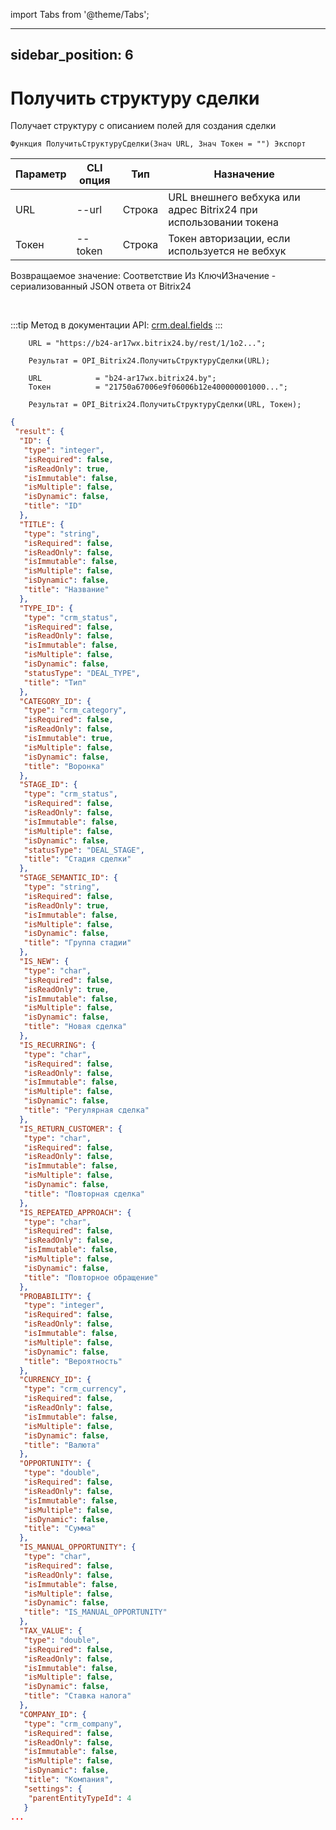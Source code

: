 ﻿import Tabs from '@theme/Tabs';

---
sidebar_position: 6
---

# Получить структуру сделки
 Получает структуру с описанием полей для создания сделки



`Функция ПолучитьСтруктуруСделки(Знач URL, Знач Токен = "") Экспорт`

  | Параметр | CLI опция | Тип | Назначение |
  |-|-|-|-|
  | URL | --url | Строка | URL внешнего вебхука или адрес Bitrix24 при использовании токена |
  | Токен | --token | Строка | Токен авторизации, если используется не вебхук |

  
  Возвращаемое значение:   Соответствие Из КлючИЗначение - сериализованный JSON ответа от Bitrix24

<br/>

:::tip
Метод в документации API: [crm.deal.fields](https://dev.1c-bitrix.ru/rest_help/crm/cdeals/crm_deal_fields.php)
:::
<br/>


```bsl title="Пример кода"
    URL = "https://b24-ar17wx.bitrix24.by/rest/1/1o2...";

    Результат = OPI_Bitrix24.ПолучитьСтруктуруСделки(URL);

    URL            = "b24-ar17wx.bitrix24.by";
    Токен          = "21750a67006e9f06006b12e400000001000...";

    Результат = OPI_Bitrix24.ПолучитьСтруктуруСделки(URL, Токен);
```
    



```json title="Результат"
{
 "result": {
  "ID": {
   "type": "integer",
   "isRequired": false,
   "isReadOnly": true,
   "isImmutable": false,
   "isMultiple": false,
   "isDynamic": false,
   "title": "ID"
  },
  "TITLE": {
   "type": "string",
   "isRequired": false,
   "isReadOnly": false,
   "isImmutable": false,
   "isMultiple": false,
   "isDynamic": false,
   "title": "Название"
  },
  "TYPE_ID": {
   "type": "crm_status",
   "isRequired": false,
   "isReadOnly": false,
   "isImmutable": false,
   "isMultiple": false,
   "isDynamic": false,
   "statusType": "DEAL_TYPE",
   "title": "Тип"
  },
  "CATEGORY_ID": {
   "type": "crm_category",
   "isRequired": false,
   "isReadOnly": false,
   "isImmutable": true,
   "isMultiple": false,
   "isDynamic": false,
   "title": "Воронка"
  },
  "STAGE_ID": {
   "type": "crm_status",
   "isRequired": false,
   "isReadOnly": false,
   "isImmutable": false,
   "isMultiple": false,
   "isDynamic": false,
   "statusType": "DEAL_STAGE",
   "title": "Стадия сделки"
  },
  "STAGE_SEMANTIC_ID": {
   "type": "string",
   "isRequired": false,
   "isReadOnly": true,
   "isImmutable": false,
   "isMultiple": false,
   "isDynamic": false,
   "title": "Группа стадии"
  },
  "IS_NEW": {
   "type": "char",
   "isRequired": false,
   "isReadOnly": true,
   "isImmutable": false,
   "isMultiple": false,
   "isDynamic": false,
   "title": "Новая сделка"
  },
  "IS_RECURRING": {
   "type": "char",
   "isRequired": false,
   "isReadOnly": false,
   "isImmutable": false,
   "isMultiple": false,
   "isDynamic": false,
   "title": "Регулярная сделка"
  },
  "IS_RETURN_CUSTOMER": {
   "type": "char",
   "isRequired": false,
   "isReadOnly": false,
   "isImmutable": false,
   "isMultiple": false,
   "isDynamic": false,
   "title": "Повторная сделка"
  },
  "IS_REPEATED_APPROACH": {
   "type": "char",
   "isRequired": false,
   "isReadOnly": false,
   "isImmutable": false,
   "isMultiple": false,
   "isDynamic": false,
   "title": "Повторное обращение"
  },
  "PROBABILITY": {
   "type": "integer",
   "isRequired": false,
   "isReadOnly": false,
   "isImmutable": false,
   "isMultiple": false,
   "isDynamic": false,
   "title": "Вероятность"
  },
  "CURRENCY_ID": {
   "type": "crm_currency",
   "isRequired": false,
   "isReadOnly": false,
   "isImmutable": false,
   "isMultiple": false,
   "isDynamic": false,
   "title": "Валюта"
  },
  "OPPORTUNITY": {
   "type": "double",
   "isRequired": false,
   "isReadOnly": false,
   "isImmutable": false,
   "isMultiple": false,
   "isDynamic": false,
   "title": "Сумма"
  },
  "IS_MANUAL_OPPORTUNITY": {
   "type": "char",
   "isRequired": false,
   "isReadOnly": false,
   "isImmutable": false,
   "isMultiple": false,
   "isDynamic": false,
   "title": "IS_MANUAL_OPPORTUNITY"
  },
  "TAX_VALUE": {
   "type": "double",
   "isRequired": false,
   "isReadOnly": false,
   "isImmutable": false,
   "isMultiple": false,
   "isDynamic": false,
   "title": "Ставка налога"
  },
  "COMPANY_ID": {
   "type": "crm_company",
   "isRequired": false,
   "isReadOnly": false,
   "isImmutable": false,
   "isMultiple": false,
   "isDynamic": false,
   "title": "Компания",
   "settings": {
    "parentEntityTypeId": 4
   }
...
```
